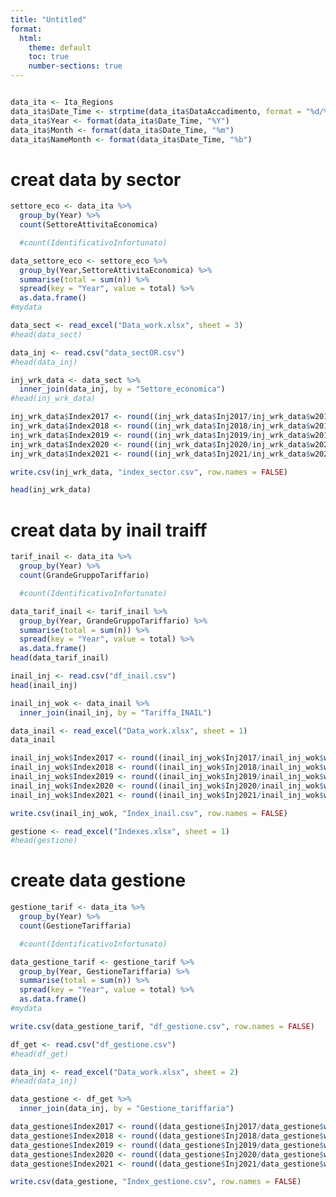 ```yaml
---
title: "Untitled"
format:
  html:
    theme: default
    toc: true
    number-sections: true
---
```


```r

```

```r
data_ita <- Ita_Regions
data_ita$Date_Time <- strptime(data_ita$DataAccadimento, format = "%d/%m/%Y")
data_ita$Year <- format(data_ita$Date_Time, "%Y")
data_ita$Month <- format(data_ita$Date_Time, "%m")
data_ita$NameMonth <- format(data_ita$Date_Time, "%b")
```

# creat data by sector


```r
settore_eco <- data_ita %>%
  group_by(Year) %>% 
  count(SettoreAttivitaEconomica)

  #count(IdentificativoInfortunato)
```

```r
data_settore_eco <- settore_eco %>% 
  group_by(Year,SettoreAttivitaEconomica) %>%
  summarise(total = sum(n)) %>%
  spread(key = "Year", value = total) %>%
  as.data.frame()
#mydata
```

```r
data_sect <- read_excel("Data_work.xlsx", sheet = 3)
#head(data_sect)
```

```r
data_inj <- read.csv("data_sectOR.csv")
#head(data_inj)
```


```r
inj_wrk_data <- data_sect %>%
  inner_join(data_inj, by = "Settore_economica")
#head(inj_wrk_data)
```
```r
inj_wrk_data$Index2017 <- round((inj_wrk_data$Inj2017/inj_wrk_data$w2017), 4)
inj_wrk_data$Index2018 <- round((inj_wrk_data$Inj2018/inj_wrk_data$w2018), 4)
inj_wrk_data$Index2019 <- round((inj_wrk_data$Inj2019/inj_wrk_data$w2019), 4)
inj_wrk_data$Index2020 <- round((inj_wrk_data$Inj2020/inj_wrk_data$w2020), 4)
inj_wrk_data$Index2021 <- round((inj_wrk_data$Inj2021/inj_wrk_data$w2021), 4)
```

```r
write.csv(inj_wrk_data, "index_sector.csv", row.names = FALSE)
```


```r
head(inj_wrk_data)
```

# creat data by inail traiff

```r
tarif_inail <- data_ita %>%
  group_by(Year) %>% 
  count(GrandeGruppoTariffario)

  #count(IdentificativoInfortunato)
```

```r
data_tarif_inail <- tarif_inail %>% 
  group_by(Year, GrandeGruppoTariffario) %>%
  summarise(total = sum(n)) %>%
  spread(key = "Year", value = total) %>%
  as.data.frame()
head(data_tarif_inail)
```

```r
inail_inj <- read.csv("df_inail.csv")
head(inail_inj)
```

```r
inail_inj_wok <- data_inail %>%
  inner_join(inail_inj, by = "Tariffa_INAIL")
```


```r
data_inail <- read_excel("Data_work.xlsx", sheet = 1)
data_inail
```

```r
inail_inj_wok$Index2017 <- round((inail_inj_wok$Inj2017/inail_inj_wok$w2017), 4)
inail_inj_wok$Index2018 <- round((inail_inj_wok$Inj2018/inail_inj_wok$w2018), 4)
inail_inj_wok$Index2019 <- round((inail_inj_wok$Inj2019/inail_inj_wok$w2019), 4)
inail_inj_wok$Index2020 <- round((inail_inj_wok$Inj2020/inail_inj_wok$w2020), 4)
inail_inj_wok$Index2021 <- round((inail_inj_wok$Inj2021/inail_inj_wok$w2021), 4)
```

```r
write.csv(inail_inj_wok, "Index_inail.csv", row.names = FALSE)
```

```r
gestione <- read_excel("Indexes.xlsx", sheet = 1)
#head(gestione)
```

# create data gestione
```r
gestione_tarif <- data_ita %>%
  group_by(Year) %>% 
  count(GestioneTariffaria)

  #count(IdentificativoInfortunato)
```

```r
data_gestione_tarif <- gestione_tarif %>% 
  group_by(Year, GestioneTariffaria) %>%
  summarise(total = sum(n)) %>%
  spread(key = "Year", value = total) %>%
  as.data.frame()
#mydata
```

```r
write.csv(data_gestione_tarif, "df_gestione.csv", row.names = FALSE)
```

```r
df_get <- read.csv("df_gestione.csv")
#head(df_get)
```
```r
data_inj <- read_excel("Data_work.xlsx", sheet = 2)
#head(data_inj)
```


```r
data_gestione <- df_get %>%
  inner_join(data_inj, by = "Gestione_tariffaria")
```

```r
data_gestione$Index2017 <- round((data_gestione$Inj2017/data_gestione$w2017), 4)
data_gestione$Index2018 <- round((data_gestione$Inj2018/data_gestione$w2018), 4)
data_gestione$Index2019 <- round((data_gestione$Inj2019/data_gestione$w2019), 4)
data_gestione$Index2020 <- round((data_gestione$Inj2020/data_gestione$w2020), 4)
data_gestione$Index2021 <- round((data_gestione$Inj2021/data_gestione$w2021), 4)
```

```r
write.csv(data_gestione, "Index_gestione.csv", row.names = FALSE)
```
